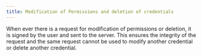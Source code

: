 ```yaml
---
title: Modification of Permissions and deletion of credentials
---
```


When ever there is a request for modification of permissions or deletion, it is signed by the user and sent to the server.
This ensures the integrity of the request and the same request cannot be used to modify another credential or delete another credential.